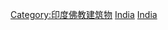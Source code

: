 {{Commons category|Buddhist temples in India}}

[[Category:印度佛教建筑物|Category:印度佛教建筑物]]
[[Category:亞洲佛寺|India]]
[[Category:各國佛寺|India]]